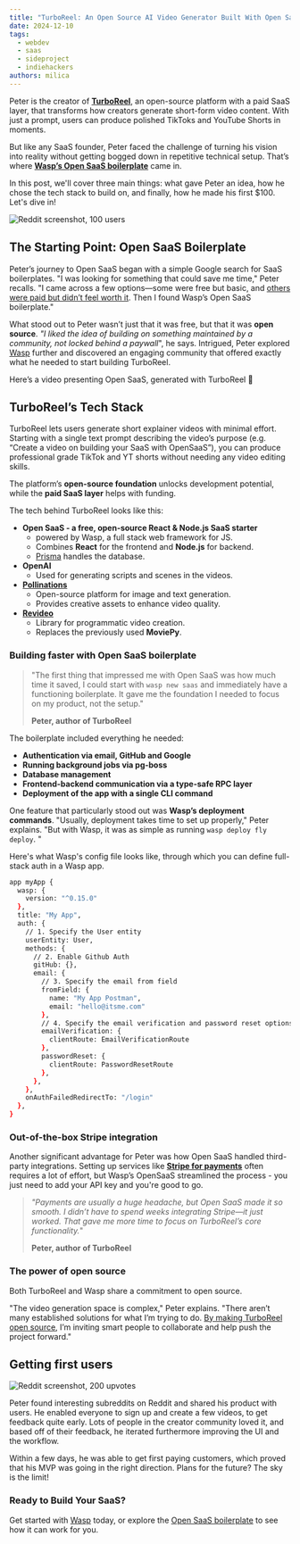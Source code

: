```yaml
---
title: "TurboReel: An Open Source AI Video Generator Built With Open SaaS"
date: 2024-12-10
tags:
  - webdev
  - saas
  - sideproject
  - indiehackers
authors: milica
---
```


Peter is the creator of [**TurboReel**](https://turboreelgpt.tech/), an open-source platform with a paid SaaS layer, that transforms how creators generate short-form video content. With just a prompt, users can produce polished TikToks and YouTube Shorts in moments.

But like any SaaS founder, Peter faced the challenge of turning his vision into reality without getting bogged down in repetitive technical setup. That’s where [**Wasp’s Open SaaS boilerplate**](https://opensaas.sh/) came in.

In this post, we'll cover three main things: what gave Peter an idea, how he chose the tech stack to build on, and finally, how he made his first $100. Let's dive in!

<Image src={reddit100Users} alt="Reddit screenshot, 100 users" loading="lazy" />

## The Starting Point: Open SaaS Boilerplate

Peter’s journey to Open SaaS began with a simple Google search for SaaS boilerplates. "I was looking for something that could save me time," Peter recalls. "I came across a few options—some were free but basic, and [others were paid but didn’t feel worth it](https://docs.opensaas.sh/blog/2024-12-04-open-source-saas-boilerplate-vs-paid/). Then I found Wasp’s Open SaaS boilerplate."

What stood out to Peter wasn’t just that it was free, but that it was **open source**. *"I liked the idea of building on something maintained by a community, not locked behind a paywall*", he says. Intrigued, Peter explored [Wasp](https://wasp-lang.dev/) further and discovered an engaging community that offered exactly what he needed to start building TurboReel.

Here’s a video presenting Open SaaS, generated with TurboReel 🐝

<VideoPlayer src={opensaas} lgWidth="45%" />

## TurboReel’s Tech Stack

TurboReel lets users generate short explainer videos with minimal effort. Starting with a single text prompt describing the video’s purpose (e.g. “Create a video on building your SaaS with OpenSaaS”), you can produce professional grade TikTok and YT shorts without needing any video editing skills.

<VideoPlayer src={studioInterface} lgWidth="100%" />

The platform’s **open-source foundation** unlocks development potential, while the **paid SaaS layer** helps with funding. 

The tech behind TurboReel looks like this:

- **Open SaaS - a free, open-source React & Node.js SaaS starter**
    - powered by Wasp, a full stack web framework for JS.
    - Combines **React** for the frontend and **Node.js** for backend.
    - [Prisma](https://www.prisma.io/) handles the database.
- **OpenAI**
    - Used for generating scripts and scenes in the videos.
- [**Pollinations**](https://pollinations.ai/)
    - Open-source platform for image and text generation.
    - Provides creative assets to enhance video quality.
- [**Revideo**](https://re.video/)
    - Library for programmatic video creation.
    - Replaces the previously used **MoviePy**.

### Building faster with Open SaaS boilerplate

> "The first thing that impressed me with Open SaaS was how much time it saved, I could start with `wasp new saas` and immediately have a functioning boilerplate. It gave me the foundation I needed to focus on my product, not the setup."
>
>**Peter, author of TurboReel**

The boilerplate included everything he needed:

- **Authentication via email, GitHub and Google**
- **Running background jobs via pg-boss**
- **Database management**
- **Frontend-backend communication via a type-safe RPC layer**
- **Deployment of the app with a single CLI command**

One feature that particularly stood out was **Wasp’s deployment commands**. "Usually, deployment takes time to set up properly," Peter explains. "But with Wasp, it was as simple as running `wasp deploy fly deploy`. "

Here's what Wasp's config file looks like, through which you can define full-stack auth in a Wasp app.

```bash
app myApp {
  wasp: {
    version: "^0.15.0"
  },
  title: "My App",
  auth: {
    // 1. Specify the User entity
    userEntity: User,
    methods: {
      // 2. Enable Github Auth
      gitHub: {},
      email: {
        // 3. Specify the email from field
        fromField: {
          name: "My App Postman",
          email: "hello@itsme.com"
        },
        // 4. Specify the email verification and password reset options
        emailVerification: {
          clientRoute: EmailVerificationRoute
        },
        passwordReset: {
          clientRoute: PasswordResetRoute
        },
      },
    },
    onAuthFailedRedirectTo: "/login"
  },
}
```

### Out-of-the-box Stripe integration

Another significant advantage for Peter was how Open SaaS handled third-party integrations. Setting up services like [**Stripe for payments**](https://docs.opensaas.sh/guides/payments-integration/) often requires a lot of effort, but Wasp’s OpenSaaS streamlined the process - you just need to add your API key and you're good to go.

> *"Payments are usually a huge headache, but Open SaaS made it so smooth. I didn’t have to spend weeks integrating Stripe—it just worked. That gave me more time to focus on TurboReel’s core functionality.*"
>
>**Peter, author of TurboReel**

### The power of open source

Both TurboReel and Wasp share a commitment to open source. 

"The video generation space is complex," Peter explains. "There aren’t many established solutions for what I’m trying to do. [By making TurboReel open source](https://github.com/TurboReel), I’m inviting smart people to collaborate and help push the project forward."

## Getting first users

<Image src={reddit200Upvotes} alt="Reddit screenshot, 200 upvotes" loading="lazy" />

Peter found interesting subreddits on Reddit and shared his product with users. He enabled everyone to sign up and create a few videos, to get feedback quite early. Lots of people in the creator community loved it, and based off of their feedback, he iterated furthermore improving the UI and the workflow. 

Within a few days, he was able to get first paying customers, which proved that his MVP was going in the right direction. Plans for the future? The sky is the limit!

### Ready to Build Your SaaS?

Get started with [Wasp](https://wasp-lang.dev/) today, or explore the [Open SaaS boilerplate](https://opensaas.sh/) to see how it can work for you.